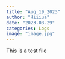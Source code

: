 ```yaml
---
title: "Aug_19_2023"
author: "Hiiiua"
date: "2023-08-29"
categories: Logs
image: "image.jpg"
---
```



This is a test file
